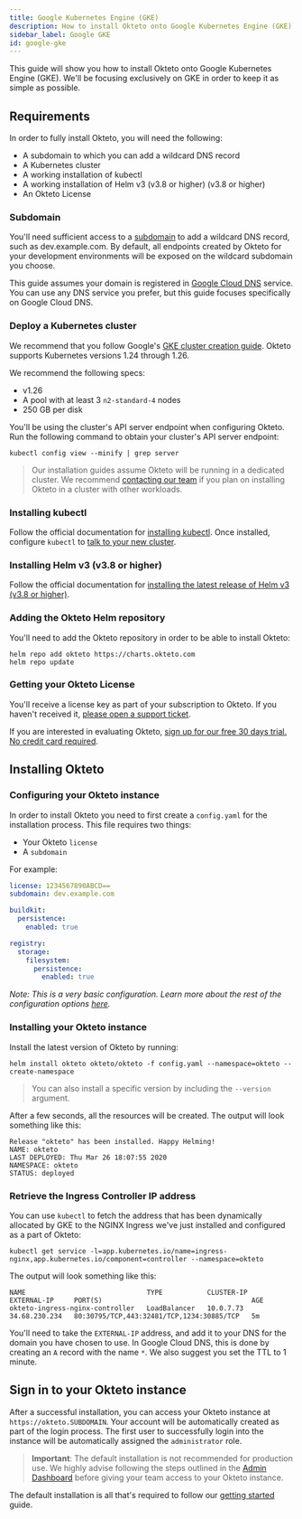 ```yaml
---
title: Google Kubernetes Engine (GKE)
description: How to install Okteto onto Google Kubernetes Engine (GKE)
sidebar_label: Google GKE
id: google-gke
---
```


This guide will show you how to install Okteto onto Google Kubernetes Engine (GKE). We'll be focusing exclusively on GKE in order to keep it as simple as possible.

## Requirements

In order to fully install Okteto, you will need the following:

- A subdomain to which you can add a wildcard DNS record
- A Kubernetes cluster
- A working installation of kubectl
- A working installation of Helm v3 (v3.8 or higher) (v3.8 or higher)
- An Okteto License

### Subdomain

You'll need sufficient access to a [subdomain](reference/helm-chart-values.mdx#subdomain) to add a wildcard DNS record, such as dev.example.com.
By default, all endpoints created by Okteto for your development environments will be exposed on the wildcard subdomain you choose.

This guide assumes your domain is registered in [Google Cloud DNS](https://cloud.google.com/dns) service.
You can use any DNS service you prefer, but this guide focuses specifically on Google Cloud DNS.

### Deploy a Kubernetes cluster

We recommend that you follow Google's [GKE cluster creation guide](https://cloud.google.com/kubernetes-engine/docs/how-to/creating-a-cluster).
Okteto supports Kubernetes versions 1.24 through 1.26.

We recommend the following specs:
- v1.26
- A pool with at least 3 `n2-standard-4` nodes
- 250 GB per disk

You'll be using the cluster's API server endpoint when configuring Okteto.
Run the following command to obtain your cluster's API server endpoint:

```
kubectl config view --minify | grep server
```

> Our installation guides assume Okteto will be running in a dedicated cluster. We recommend [contacting our team](https://www.okteto.com/contact/) if you plan on installing Okteto in a cluster with other workloads.

### Installing kubectl

Follow the official documentation for [installing kubectl](https://kubernetes.io/docs/tasks/tools/install-kubectl/). Once installed, configure `kubectl` to [talk to your new cluster](https://cloud.google.com/kubernetes-engine/docs/how-to/cluster-access-for-kubectl#generate_kubeconfig_entry).

### Installing Helm v3 (v3.8 or higher)

Follow the official documentation for [installing the latest release of Helm v3 (v3.8 or higher)](https://helm.sh/docs/intro/install/).

### Adding the Okteto Helm repository

You'll need to add the Okteto repository in order to be able to install Okteto:

```console
helm repo add okteto https://charts.okteto.com
helm repo update
```

### Getting your Okteto License

You'll receive a license key as part of your subscription to Okteto. If you haven't received it, [please open a support ticket](https://okteto.com/support).

If you are interested in evaluating Okteto, [sign up for our free 30 days trial.  No credit card required](https://www.okteto.com/free-trial/).

## Installing Okteto

### Configuring your Okteto instance

In order to install Okteto you need to first create a `config.yaml` for the installation process. This file requires two things:

- Your Okteto `license`
- A `subdomain`

For example:

```yaml
license: 1234567890ABCD==
subdomain: dev.example.com

buildkit:
  persistence:
    enabled: true

registry:
  storage:
    filesystem:
      persistence:
        enabled: true
```
_Note: This is a very basic configuration. Learn more about the rest of the configuration options [here](reference/helm-chart-values.mdx)._

### Installing your Okteto instance

Install the latest version of Okteto by running:

```console
helm install okteto okteto/okteto -f config.yaml --namespace=okteto --create-namespace
```

> You can also install a specific version by including the `--version` argument.

After a few seconds, all the resources will be created. The output will look something like this:

```
Release "okteto" has been installed. Happy Helming!
NAME: okteto
LAST DEPLOYED: Thu Mar 26 18:07:55 2020
NAMESPACE: okteto
STATUS: deployed
```

### Retrieve the Ingress Controller IP address

You can use `kubectl` to fetch the address that has been dynamically allocated by GKE to the NGINX Ingress we've just installed and configured as a part of Okteto:

```console
kubectl get service -l=app.kubernetes.io/name=ingress-nginx,app.kubernetes.io/component=controller --namespace=okteto
```

The output will look something like this:

```
NAME                              TYPE           CLUSTER-IP   EXTERNAL-IP     PORT(S)                                     AGE
okteto-ingress-nginx-controller   LoadBalancer   10.0.7.73    34.68.230.234   80:30795/TCP,443:32481/TCP,1234:30885/TCP   5m
```

You'll need to take the `EXTERNAL-IP` address, and add it to your DNS for the domain you have chosen to use. In Google Cloud DNS, this is done by creating an `A` record with the name  `*`. We also suggest you set the TTL to 1 minute.

## Sign in to your Okteto instance

After a successful installation, you can access your Okteto instance at `https://okteto.SUBDOMAIN`. Your account will be automatically created as part of the login process. The first user to successfully login into the instance will be automatically assigned the `administrator` role.

> **Important**: The default installation is not recommended for production use. We highly advise following the steps outlined in the [Admin Dashboard](admin/dashboard.mdx#installation) before giving your team access to your Okteto instance.

The default installation is all that's required to follow our [getting started](get-started/install-okteto-cli.mdx) guide.

